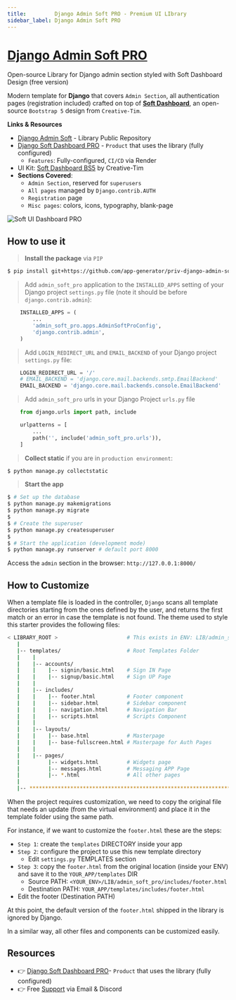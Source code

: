 ```yaml
---
title:         Django Admin Soft PRO - Premium UI LIbrary
sidebar_label: Django Admin Soft PRO
---
```


# [Django Admin Soft PRO](https://appseed.us/product/soft-ui-dashboard-pro/django/) 

<SubHeading> Open-source Library for Django admin section styled with Soft Dashboard Design (free version)</SubHeading>

Modern template for **Django** that covers `Admin Section`, all authentication pages (registration included) crafted on top of **[Soft Dashboard](https://appseed.us/product/soft-ui-dashboard/django/)**, an open-source `Bootstrap 5` design from `Creative-Tim`.

**Links & Resources**

- [Django Admin Soft](https://github.com/app-generator/django-admin-soft-dashboard) - Library Public Repository
- [Django Soft Dashboard PRO](/products/django-dashboards/soft-ui-dashboard-pro/) - `Product` that uses the library (fully configured)
  - `Features`: Fully-configured, `CI/CD` via Render
- UI Kit: [Soft Dashboard BS5](https://www.creative-tim.com/product/soft-ui-dashboard-pro?AFFILIATE=128200) by Creative-Tim
- **Sections Covered**: 
  - `Admin Section`, reserved for `superusers`
  - `All pages` managed by `Django.contrib.AUTH`
  - `Registration` page
  - `Misc pages`: colors, icons, typography, blank-page 
  

![Soft UI Dashboard PRO](https://user-images.githubusercontent.com/51070104/211132481-9a81ef68-42d4-44b3-b7e5-b700a99ef9e0.png)


## How to use it

> **Install the package** via `PIP` 

```bash
$ pip install git+https://github.com/app-generator/priv-django-admin-soft-pro.git
```

> Add `admin_soft_pro` application to the `INSTALLED_APPS` setting of your Django project `settings.py` file (note it should be before `django.contrib.admin`):

```python
    INSTALLED_APPS = (
        ...
        'admin_soft_pro.apps.AdminSoftProConfig',
        'django.contrib.admin',
    )
```


> Add `LOGIN_REDIRECT_URL` and `EMAIL_BACKEND` of your Django project `settings.py` file:

```python
    LOGIN_REDIRECT_URL = '/'
    # EMAIL_BACKEND = 'django.core.mail.backends.smtp.EmailBackend'
    EMAIL_BACKEND = 'django.core.mail.backends.console.EmailBackend'
```


> Add `admin_soft_pro` urls in your Django Project `urls.py` file

```python
    from django.urls import path, include

    urlpatterns = [
        ...
        path('', include('admin_soft_pro.urls')),
    ]
```


> **Collect static** if you are in `production environment`:

```bash
$ python manage.py collectstatic
```

> **Start the app**

```bash
$ # Set up the database
$ python manage.py makemigrations
$ python manage.py migrate
$
$ # Create the superuser
$ python manage.py createsuperuser
$
$ # Start the application (development mode)
$ python manage.py runserver # default port 8000
```

Access the `admin` section in the browser: `http://127.0.0.1:8000/`


## How to Customize 

When a template file is loaded in the controller, `Django` scans all template directories starting from the ones defined by the user, and returns the first match or an error in case the template is not found. 
The  theme used to style this starter provides the following files: 

```bash
< LIBRARY_ROOT >                      # This exists in ENV: LIB/admin_soft_pro
   |
   |-- templates/                     # Root Templates Folder 
   |    |          
   |    |-- accounts/       
   |    |    |-- signin/basic.html    # Sign IN Page
   |    |    |-- signup/basic.html    # Sign UP Page
   |    |
   |    |-- includes/       
   |    |    |-- footer.html          # Footer component
   |    |    |-- sidebar.html         # Sidebar component
   |    |    |-- navigation.html      # Navigation Bar
   |    |    |-- scripts.html         # Scripts Component
   |    |
   |    |-- layouts/       
   |    |    |-- base.html            # Masterpage
   |    |    |-- base-fullscreen.html # Masterpage for Auth Pages
   |    |
   |    |-- pages/       
   |         |-- widgets.html         # Widgets page
   |         |-- messages.html        # Messaging APP Page
   |         |-- *.html               # All other pages
   |    
   |-- ************************************************************************
```

When the project requires customization, we need to copy the original file that needs an update (from the virtual environment) and place it in the template folder using the same path. 

For instance, if we want to customize the `footer.html` these are the steps:

- `Step 1`: create the `templates` DIRECTORY inside your app 
- `Step 2`: configure the project to use this new template directory
  - Edit `settings.py` TEMPLATES section 
- `Step 3`: copy the `footer.html` from the original location (inside your ENV) and save it to the `YOUR_APP/templates` DIR
  - Source PATH: `<YOUR_ENV>/LIB/admin_soft_pro/includes/footer.html`
  - Destination PATH: `YOUR_APP/templates/includes/footer.html`
- Edit the footer (Destination PATH)    

At this point, the default version of the `footer.html` shipped in the library is ignored by Django.

In a similar way, all other files and components can be customized easily.


## Resources

- 👉 [Django Soft Dashboard PRO](https://appseed.us/product/soft-ui-dashboard-pro/django/)- `Product` that uses the library (fully configured)
- 👉 Free [Support](https://appseed.us/support/) via Email & Discord
